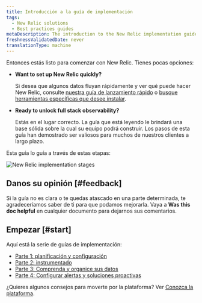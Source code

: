 ```yaml
---
title: Introducción a la guía de implementación
tags:
  - New Relic solutions
  - Best practices guides
metaDescription: The introduction to the New Relic implementation guide.
freshnessValidatedDate: never
translationType: machine
---
```



Entonces estás listo para comenzar con New Relic. Tienes pocas opciones:

* <DoNotTranslate>**Want to set up New Relic quickly?**</DoNotTranslate>

  Si desea que algunos datos fluyan rápidamente y ver qué puede hacer New Relic, consulte [nuestra guía de lanzamiento rápido](/docs/new-relic-solutions/get-started/quick-launch-guide) o [busque herramientas específicas que desee instalar](https://newrelic.com/instant-observability).

* <DoNotTranslate>**Ready to unlock full stack observability?**</DoNotTranslate>

  Estás en el lugar correcto. La guía que está leyendo le brindará una base sólida sobre la cual su equipo podrá construir. Los pasos de esta guía han demostrado ser valiosos para muchos de nuestros clientes a largo plazo.

Esta guía lo guía a través de estas etapas:

<img
  title="New Relic implementation stages"
  alt="New Relic implementation stages"
  src={apmImplementationGuideStages}
/>

## Danos su opinión [#feedback]

Si la guía no es clara o te quedas atascado en una parte determinada, te agradeceríamos saber de ti para que podamos mejorarla. Vaya a <DoNotTranslate>**Was this doc helpful**</DoNotTranslate> en cualquier documento para dejarnos sus comentarios.

## Empezar [#start]

Aquí está la serie de guías de implementación:

* [Parte 1: planificación y configuración](/docs/new-relic-solutions/get-started/implementation-guide-planning-setup)
* [Parte 2: instrumentado](/docs/new-relic-solutions/get-started/implementation-guide-instrument)
* [Parte 3: Comprenda y organice sus datos](/docs/new-relic-solutions/get-started/implementation-guide-organize-data)
* [Parte 4: Configurar alertas y soluciones proactivas](/docs/new-relic-solutions/get-started/implementation-guide-alerting-proactive-solutions)

¿Quieres algunos consejos para moverte por la plataforma? Ver [Conozca la plataforma](/docs/new-relic-solutions/new-relic-one/introduction-new-relic-platform).